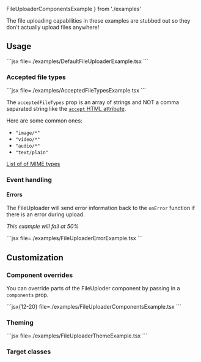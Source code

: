 FileUploaderComponentsExample } from './examples'

<Alert variation="info">
  The file uploading capabilities in these examples are stubbed out so they don't actually upload files anywhere!
</Alert>

## Usage

<Example>
  <DefaultFileUploaderExample />
  <ExampleCode>
    ```jsx file=./examples/DefaultFileUploaderExample.tsx
    ```
  </ExampleCode>
</Example>

### Accepted file types

<Example>
  <AcceptedFileTypesExample />
  
  <ExampleCode>
    ```jsx file=./examples/AcceptedFileTypesExample.tsx
    ```
  </ExampleCode>
</Example>

<Alert variation="info">

  The `acceptedFileTypes` prop is an array of strings and NOT a comma separated string like the [`accept` HTML attribute](https://developer.mozilla.org/en-US/docs/Web/HTML/Attributes/accept).

</Alert>

Here are some common ones:

* `"image/*"`
* `"video/*"`
* `"audio/*"`
* `"text/plain"`

[List of of MIME types](https://developer.mozilla.org/en-US/docs/Web/HTTP/Basics_of_HTTP/MIME_types/Common_types)

### Event handling

#### Errors

The FileUploader will send error information back to the `onError` function if there is an error during upload.

_This example will fail at 50%_

<Example>
  <FileUploaderErrorExample />
  
  <ExampleCode>
  ```jsx file=./examples/FileUploaderErrorExample.tsx
  ```
  </ExampleCode>
</Example>

## Customization

### Component overrides

You can override parts of the FileUploder component by passing in a `components` prop.

<Example>
  <FileUploaderComponentsExample />
  
  <ExampleCode>
    ```jsx{12-20} file=./examples/FileUploaderComponentsExample.tsx
    ```
  </ExampleCode>
</Example>

### Theming

<Example>
  <FileUploaderThemeExample />
  
  <ExampleCode>
    ```jsx file=./examples/FileUploaderThemeExample.tsx
    ```
  </ExampleCode>
</Example>

### Target classes

<ComponentStyleDisplay componentName="FileUploader" />


